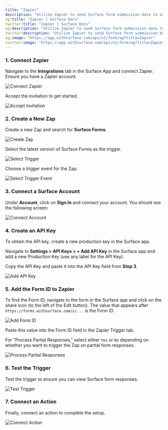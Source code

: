 ```yaml
---
title: "Zapier"
description: "Utilize Zapier to send Surface form submission data to various destinations and trigger actions."
og:title: "Zapier | Surface Docs"
twitter:title: "Zapier | Surface Docs"
og:description: "Utilize Zapier to send Surface form submission data to various destinations and trigger actions."
twitter:description: "Utilize Zapier to send Surface form submission data to various destinations and trigger actions."
og:image: "https://app.withsurface.com/api/v1/form/og?title=Zapier"
twitter:image: "https://app.withsurface.com/api/v1/form/og?title=Zapier"
---
```


### 1. Connect Zapier

Navigate to the **Integrations** tab in the Surface App and connect Zapier. Ensure you have a Zapier account.

<Frame>
<img className="block" src="/images/zapier/zapier_1.png" alt="Connect Zapier" />
</Frame>

Accept the invitation to get started.

<Frame>
<img className="block" src="/images/zapier/zapier_2.png" alt="Accept Invitation" />
</Frame>

### 2. Create a New Zap

Create a new Zap and search for **Surface Forms**.

<Frame>
<img className="block" src="/images/zapier/create_zap.png" alt="Create Zap" />
</Frame>

Select the latest version of Surface Forms as the trigger.

<Frame caption="Select the latest Surface Forms version as Trigger">
<img className="block" src="/images/zapier/zapier_4.png" alt="Select Trigger" />
</Frame>

Choose a trigger event for the Zap.

<Frame caption="Workflow trigger is recommended.">
<img className="block" src="/images/zapier/zapier_3.png" alt="Select Trigger Event" />
</Frame>

### 3. Connect a Surface Account

Under **Account**, click on **Sign In** and connect your account. You should see the following screen:

<Frame>
<img className="block" src="/images/zapier/zapier_9.png" alt="Connect Account" />
</Frame>

### 4. Create an API Key

To obtain the API key, create a new production key in the Surface app.

Navigate to **Settings > API Keys > + Add API Key** in the Surface app and add a new Production Key (use any label for the API Key).

Copy the API Key and paste it into the API Key field from **Step 3**.

<Frame caption="Add API Key">
<img className="block" src="/images/zapier/zapier_10.png" alt="Add API Key" />
</Frame>

### 5. Add the Form ID to Zapier

To find the Form ID, navigate to the form in the Surface app and click on the share icon (to the left of the Edit button). The value that appears after `https://forms.withsurface.com/s/...` is the Form ID.

<Frame caption="Add Form ID">
<img className="block" src="/images/zapier/zapier_7.png" alt="Add Form ID" />
</Frame>

Paste this value into the Form ID field in the Zapier Trigger tab.

For "Process Partial Responses," select either `Yes` or `No` depending on whether you want to trigger the Zap on partial form responses.

<Frame>
<img className="block" src="/images/zapier/zapier_8.png" alt="Process Partial Responses" />
</Frame>

### 6. Test the Trigger

Test the trigger to ensure you can view Surface form responses.

<Frame>
<img className="block" src="/images/zapier/zapier_11.png" alt="Test Trigger" />
</Frame>

### 7. Connect an Action

Finally, connect an action to complete the setup.

<Frame>
<img className="block" src="/images/zapier/zapier_12.png" alt="Connect Action" />
</Frame>
